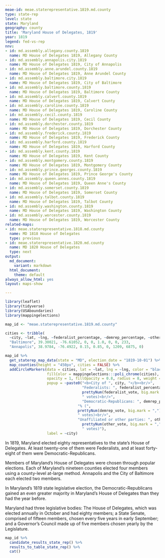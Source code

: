 ```yaml
---
meae-id: meae.staterepresentative.1819.md.county
type: state-rep
level: state
state: Maryland
geography: county
title: 'Maryland House of Delegates, 1819'
year: 1819
legend: fed-vs-rep
nnv:
- id: md.assembly.allegany.county.1819
  name: MD House of Delegates 1819, Allegany County 
- id: md.assembly.annapolis.city.1819
  name: MD House of Delegates 1819, City of Annapolis
- id: md.assembly.anne.arundel.county.1819
  name: MD House of Delegates 1819, Anne Arundel County
- id: md.assembly.baltimore.city.1819
  name: MD House of Delegates 1819, City of Baltimore
- id: md.assembly.baltimore.county.1819
  name: MD House of Delegates 1819, Baltimore County
- id: md.assembly.calvert.county.1819
  name: MD House of Delegates 1819, Calvert County
- id: md.assembly.caroline.county.1819
  name: MD House of Delegates 1819, Caroline County
- id: md.assembly.cecil.county.1819
  name: MD House of Delegates 1819, Cecil County 
- id: md.assembly.dorchester.county.1819
  name: MD House of Delegates 1819, Dorchester County 
- id: md.assembly.frederick.county.1819
  name: MD House of Delegates 1819, Frederick County
- id: md.assembly.harford.county.1819
  name: MD House of Delegates 1819, Harford County
- id: md.assembly.kent.county.1819
  name: MD House of Delegates 1819, Kent County
- id: md.assembly.montgomery.county.1819
  name: MD House of Delegates 1819, Montgomery County
- id: md.assembly.prince.georges.county.1819
  name: MD House of Delegates 1819, Prince George's County
- id: md.assembly.queen.annes.county.1819
  name: MD House of Delegates 1819, Queen Anne's County
- id: md.assembly.somerset.county.1819
  name: MD House of Delegates 1819, Somerset County
- id: md.assembly.talbot.county.1819
  name: MD House of Delegates 1819, Talbot County
- id: md.assembly.washington.county.1819
  name: MD House of Delegates 1819, Washington County
- id: md.assembly.worcester.county.1819
  name: MD House of Delegates 1819, Worcester County
related-maps:
- id: meae.staterepresentative.1818.md.county  
  name: MD 1818 House of Delegates
  type: previous
- id: meae.staterepresentative.1820.md.county
  name: MD 1820 House of Delegates
  type: next
output:
  md_document:
    variant: markdown
  html_document:
    theme: default
always_allow_html: yes
layout: maps-show

---
```


```r
library(leaflet)
library(tidyverse)
library(USAboundaries)
library(mappingelections)

map_id <- "meae.staterepresentative.1819.md.county"

cities <- tribble(
  ~city, ~lat, ~lng, ~federalist_percentage, ~demrep_percentage, ~other_percentage, ~federalist_vote, ~demrep_vote, ~other_vote,
  "Baltimore", 39.30021, -76.61052, 0, 0, 1.0, 0, 0, 233,
  "Annapolis", 38.9784, -76.4922, 0.15, 0.85, 0, 1209, 6875, 0)
```

<div class="map">

```r
map_id %>%
  get_staterep_map_data(state = "MD", election_date = "1819-10-01") %>%
  map_counties(height = "450px", cities = FALSE) %>%
  addCircleMarkers(data = cities, lat = ~lat, lng = ~lng, color = "black",
                   fillColor = mappingelections:::poli_chrome(cities),
                   opacity = 1, fillOpacity = 0.8, radius = 8, weight = 3,
                   popup = ~paste0("<b>City of ", city, "</b><br/>",
                                   "Federalists: ", federalist_percentage * 100, "% (", 
                                   prettyNum(federalist_vote, big.mark = ","), 
                                   " votes)<br/>",
                                   "Democratic-Republicans: ", demrep_percentage * 100,
                                 "% (", 
                                 prettyNum(demrep_vote, big.mark = ","),
                                 " votes)<br/>",
                                 "Unaffiliated or other parties: ", other_percentage * 100, "% (", 
                                   prettyNum(other_vote, big.mark = ","), 
                                   " votes)"),
                   label = ~city) 
```

</div>

In 1819, Maryland elected eighty representatives to the state’s House of Delegates. At least twenty-one of them were Federalists, and at least forty-eight of them were Democratic-Republicans.

Members of Maryland’s House of Delegates were chosen through popular elections.
Each of Maryland’s nineteen counties elected four members using a county-level at-large method. Annapolis and the City of Baltimore each elected two members. 

In Maryland’s 1819 state legislative election, the Democratic-Republicans gained an even greater majority in Maryland’s House of Delegates than they had the year before.

Maryland had three legislative bodies: The House of Delegates, which was elected annually in October and had eighty members; a State Senate, comprised of fifteen members, chosen every five years in early September; and a Governor’s Council made up of five members chosen yearly by the Legislature.

<div class="results-table">

```r
map_id %>%
  candidate_results_state_rep() %>%
  results_to_table_state_rep() %>%
  cat()
```

</div>
